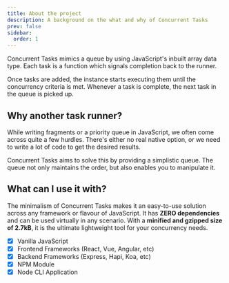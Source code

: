 ```yaml
---
title: About the project
description: A background on the what and why of Concurrent Tasks
prev: false
sidebar:
  order: 1
---
```


Concurrent Tasks mimics a queue by using JavaScript's inbuilt array data type. Each task is a function which signals completion back to the runner.

Once tasks are added, the instance starts executing them until the concurrency criteria is met. Whenever a task is complete, the next task in the queue is picked up.

## Why another task runner?

While writing fragments or a priority queue in JavaScript, we often come across quite a few hurdles. There's either no real native option, or we need to write a lot of code to get the desired results.

Concurrent Tasks aims to solve this by providing a simplistic queue. The queue not only maintains the order, but also enables you to manipulate it.

## What can I use it with?

The minimalism of Concurrent Tasks makes it an easy-to-use solution across any framework or flavour of JavaScript. It has **ZERO dependencies** and can be used virtually in any scenario. With a **minified and gzipped size of 2.7kB**, it is the ultimate lightweight tool for your concurrency needs.

- [x] Vanilla JavaScript
- [x] Frontend Frameworks (React, Vue, Angular, etc)
- [x] Backend Frameworks (Express, Hapi, Koa, etc)
- [x] NPM Module
- [x] Node CLI Application
